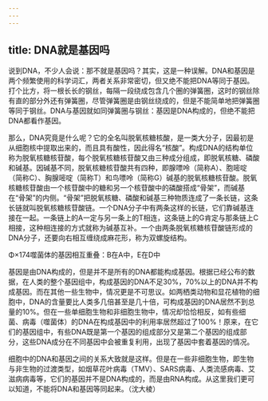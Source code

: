 ```yaml
---
---
---
```

title: DNA就是基因吗
---




说到DNA，不少人会说：那不就是基因吗？其实，这是一种误解。DNA和基因是两个频繁使用的科学词汇，两者关系非常密切，但又绝不能把DNA等同于基因。打个比方，将一根长长的钢丝，每隔一段绕成包含几个圈的弹簧圈，这时的钢丝除有直的部分外还有弹簧圈，尽管弹簧圈是由钢丝绕成的，但是不能简单地把弹簧圈等同于钢丝。DNA与基因就如同弹簧圈与钢丝：基因是DNA构成的，但绝不能把DNA都看作基因。



那么，DNA究竟是什么呢？它的全名叫脱氧核糖核酸，是一类大分子，因最初是从细胞核中提取出来的，而且具有酸性，因此得名“核酸”。构成DNA的结构单位称为脱氧核糖核苷酸，每个脱氧核糖核苷酸又由三种成分组成，即脱氧核糖、磷酸和碱基。因碱基不同，脱氧核糖核苷酸共有四种，即腺嘌呤（简称A）、胞嘧啶（简称C）、胸腺嘧啶（简称T）和鸟嘌呤（简称G）碱基的脱氧核糖核苷酸。脱氧核糖核苷酸由一个核苷酸中的糖和另一个核苷酸中的磷酸搭成“骨架”，而碱基在“骨架”的内侧。“骨架”把脱氧核糖、磷酸和碱基三种物质连成了一条长链，这条长链就叫脱氧核糖核苷酸链。一个DNA分子中有两条这样的长链，它们靠碱基连接在一起。一条链上的A一定与另一条上的T相连，这条链上的G肯定与那条链上C相接，这种相连接的方式就称为碱基互补。一个由两条脱氧核糖核苷酸链形成的DNA分子，还要向右相互缠绕成麻花形，称为双螺旋结构。

Φ×174噬菌体的基因相互重叠：B在A中，E在D中



基因是由DNA构成的，但是并不是所有的DNA都能构成基因。根据已经公布的数据，在人类的整个基因组中，构成基因的DNA不足30%，70%以上的DNA并不构成基因。而在其他一些生物中，情况更是不可思议。如两栖类动物和显花植物的细胞中，DNA的含量要比人类多几倍甚至是几十倍，可构成基因的DNA居然不到总量的10%。但在一些单细胞生物和非细胞生物中，情况却恰恰相反，如有些细菌、病毒（噬菌体）的DNA在构成基因中的利用率居然超过了100%！原来，在它们的基因组中，有些DNA既是第一个基因的组成部分又是第二个基因的组成部分，这些DNA成分在不同基因中会被重复利用，出现了基因中套着基因的情况。

细胞中的DNA和基因之间的关系大致就是这样。但是在一些非细胞生物，即生物与非生物的过渡类型，如烟草花叶病毒（TMV）、SARS病毒、人类流感病毒、艾滋病病毒等，它们的基因并不是DNA构成的，而是由RNA构成。从这里我们更可以知道，不能将DNA和基因等同起来。（沈大棱）